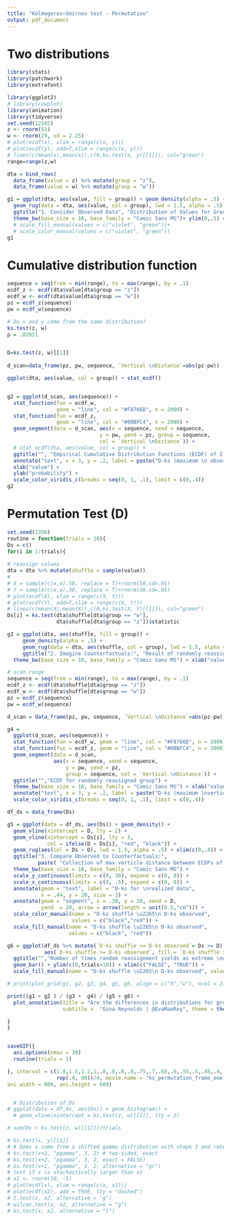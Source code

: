 ```yaml
---
title: "Kolmogorov–Smirnov test - Permutation"
output: pdf_document
---
```


# Two distributions

```r
library(stats)
library(patchwork)
library(extrafont)

library(ggplot2)
# library(cowplot)
library(animation)
library(tidyverse)
set.seed(12345)
z <- rnorm(51)
w <- rnorm(29, sd = 2.25)
# plot(ecdf(x), xlim = range(c(x, y)))
# plot(ecdf(y), add=T,xlim = range(c(x, y)))
# lines(c(mean(x),mean(x)),c(0,ks.test(x, y)[[1]]), col="green")
range=range(z,w)

dta = bind_rows(
  data_frame(value = z) %>% mutate(group = "z"),
  data_frame(value = w) %>% mutate(group = "w"))

g1 = ggplot(dta, aes(value, fill = group)) + geom_density(alpha = .5) + 
  geom_rug(data = dta, aes(value, col = group), lwd = 1.5, alpha = .5) + 
  ggtitle("1. Consider Observed Data", "Distribution of Values for Groups W and Z:") + 
  theme_bw(base_size = 10, base_family = "Comic Sans MS")+ ylim(0,.5) #+
  # scale_fill_manual(values = c("violet", "green"))+
  # scale_color_manual(values = c("violet", "green"))
g1
```

# Cumulative distribution function

```r
sequence = seq(from = min(range), to = max(range), by = .1)
ecdf_z <- ecdf(dta$value[dta$group == "z"])
ecdf_w <- ecdf(dta$value[dta$group == "w"])
pz = ecdf_z(sequence) 
pw = ecdf_w(sequence) 

# Do x and y come from the same distribution?
ks.test(z, w)
p = .02051


D=ks.test(z, w)[[1]]
 
d_scan=data_frame(pz, pw, sequence, `Vertical \nDistance`=abs(pz-pw))

ggplot(dta, aes(value, col = group)) + stat_ecdf() 


g2 = ggplot(d_scan, aes(sequence)) + 
  stat_function(fun = ecdf_w, 
                geom = "line", col = "#F8766D", n = 2000) +
  stat_function(fun = ecdf_z, 
                geom = "line", col = "#00BFC4", n = 2000) +
  geom_segment(data = d_scan, aes(x = sequence, xend = sequence, 
                              y = pw, yend = pz, group = sequence, 
                              col = `Vertical \nDistance`)) + 
  # stat_ecdf(dta, aes(value, col = group)) +
  ggtitle("", "Empirical Cumulative Distribution Functions (ECDF) of Z and W") + theme_bw(base_size = 10, base_family = "Comic Sans MS") +
  annotate("text", x = 3, y = .2, label = paste("D-ks (maximum \n observed vertical distance) \n = ", round(D,2)), size = 3) + 
  xlab("value") + 
  ylab("probability") +
  scale_color_viridis_c(breaks = seq(0, 1, .1), limit = c(0,.4))
g2

```

# Permutation Test (D)
```r
set.seed(2356)
routine = function(trials = 10){
Ds = c()
for(i in 1:trials){
  
# reassign values
dta = dta %>% mutate(shuffle = sample(value))
#   
# X = sample(c(x,w),50, replace = T)+rnorm(50,sd=.01)
# Y = sample(c(x,w),30, replace = T)+rnorm(30,sd=.01)
# plot(ecdf(X), xlim = range(c(X, Y)))
# plot(ecdf(Y), add=T,xlim = range(c(X, Y)))
# lines(c(mean(X),mean(X)),c(0,ks.test(X, Y)[[1]]), col="green")
Ds[i] = ks.test(dta$shuffle[dta$group == "w"], 
                dta$shuffle[dta$group == "z"])$statistic

g3 = ggplot(dta, aes(shuffle, fill = group)) +
     geom_density(alpha = .5) +
     geom_rug(data = dta, aes(shuffle, col = group), lwd = 1.5, alpha = .5) +
     ggtitle("2. Imagine Counterfactuals:", "Result of randomly reassigning the group labels \n(Plausible distributions under sharp null)") +
  theme_bw(base_size = 10, base_family = "Comic Sans MS") + xlab("value") + ylim(0,.5)

# scan range
sequence = seq(from = min(range), to = max(range), by = .1)
ecdf_z <- ecdf(dta$shuffle[dta$group == "z"])
ecdf_w <- ecdf(dta$shuffle[dta$group == "w"])
pz = ecdf_z(sequence)
pw = ecdf_w(sequence)

d_scan = data_frame(pz, pw, sequence, `Vertical \nDistance`=abs(pz-pw))

g4 =
  ggplot(d_scan, aes(sequence)) +
  stat_function(fun = ecdf_w, geom = "line", col = "#F8766D", n = 2000) +
  stat_function(fun = ecdf_z, geom = "line", col = "#00BFC4", n = 2000) +
  geom_segment(data = d_scan,
               aes(x = sequence, xend = sequence,
                   y = pw, yend = pz,
                   group = sequence, col = `Vertical \nDistance`)) +
  ggtitle("","ECDF for randomly reassigned group") + 
  theme_bw(base_size = 10, base_family = "Comic Sans MS") + xlab("value") +
  annotate("text", x = 3, y = .2, label = paste("D-ks (maximum \nvertical distance) = \n", round(Ds[i],2)), size = 3) +
  scale_color_viridis_c(breaks = seq(0, 1, .1), limit = c(0,.4))

df_ds = data_frame(Ds)

g5 = ggplot(data = df_ds, aes(Ds)) + geom_density() +
  geom_vline(xintercept = D, lty = 2) +
  geom_vline(xintercept = Ds[i], lty = 3, 
             col = ifelse(D < Ds[i], "red", "black")) + 
  geom_rug(aes(col = Ds > D), lwd = 1.5, alpha = .5) + xlim(c(0,.4)) +
  ggtitle("3. Compare Observed to Counterfactuals:", 
          paste( "Collection of max verticle distance between ECDFs of \ngroups for", i ,"random reassignments")) + 
  theme_bw(base_size = 10, base_family = "Comic Sans MS") + 
  scale_y_continuous(limits = c(0, 30), expand = c(0, 0)) +
  scale_x_continuous(limits = c(0, .5), expand = c(0, 0)) +
  annotate(geom = "text", label = "D-ks for \nrealized data", 
           x = .44, y = 20, size = 3) + 
  annotate(geom = "segment", x = .38, y = 20, xend = D, 
           yend  = 20, arrow = arrow(length = unit(0.5,"cm"))) +
  scale_color_manual(name = "D-ks shuffle \u2265\n D-ks observed", 
                     values = c("black","red")) +
  scale_fill_manual(name = "D-ks shuffle \u2265\n D-ks observed", 
                    values = c("black", "red")) 

g6 = ggplot(df_ds %>% mutate(`D-ks shuffle >= D-ks observed`= Ds >= D), 
            aes(`D-ks shuffle >= D-ks observed`, fill = `D-ks shuffle >= D-ks observed`)) + 
  ggtitle("","Number of times random reassignment yields as extreme \nor more extreme D-ks compared with observed data") + 
  geom_bar() + ylim(c(0,trials+10)) + xlim(c("FALSE", "TRUE")) +
  scale_fill_manual(name = "D-ks shuffle \u2265\n D-ks observed", values = c("black", "red")) + theme_bw(base_size = 10, base_family = "Comic Sans MS")+ geom_text(stat = 'count',aes(label=..count..), vjust= -1, size = 3.5)

# print(plot_grid(g1, g2, g3, g4, g5, g6, align = c("h","w"), ncol = 2))

print((g1 + g2 ) / (g3 +  g4) / (g5 + g6) +  
  plot_annotation(title = "Are the differences in distributions for groups W and Z statistically significant?\nVisualizing the Kolmogorov–Smirnov Test ", 
                  subtitle =  "Gina Reynolds | @EvaMaeRey", theme = theme_classic(base_size = 16, base_family = "Comic Sans MS")) )

}
}


saveGIF({
  ani.options(nmax = 30)
  routine(trials = 1)

}, interval = c(1.8,1.5,1.2,1,.8,.8,.8,.8,.75,.7,.65,.6,.55,.5,.45,.4,
                rep(.4, 90))/4, movie.name = "ks_permutation_frame_one.gif", 
ani.width = 800, ani.height = 600)


  # Distribution of Ds
# ggplot(data = df_ds, aes(Ds)) + geom_histogram() +
  # geom_vline(xintercept = ks.test(z, w)[[1]], lty = 2)

# sum(Ds > ks.test(z, w)[[1]])/trials

```

```r

# ks.test(x, y)[[1]]
# # Does x come from a shifted gamma distribution with shape 3 and rate 2?
# ks.test(x+2, "pgamma", 3, 2) # two-sided, exact
# ks.test(x+2, "pgamma", 3, 2, exact = FALSE)
# ks.test(x+2, "pgamma", 3, 2, alternative = "gr")
# test if x is stochastically larger than x2
# x2 <- rnorm(50, -1)
# plot(ecdf(x), xlim = range(c(x, x2)))
# plot(ecdf(x2), add = TRUE, lty = "dashed")
# t.test(x, x2, alternative = "g")
# wilcox.test(x, x2, alternative = "g")
# ks.test(x, x2, alternative = "l")
```


